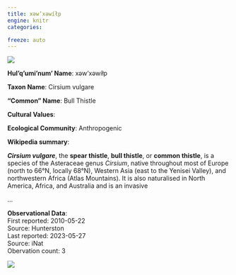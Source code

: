 ```yaml
---
title: xəw’xəwíłp
engine: knitr
categories:

freeze: auto
---
```

![](https://inaturalist-open-data.s3.amazonaws.com/photos/82020683/medium.jpg){fig-alt="xəw’xəwíłp - Bull Thistle"}

**Hul'q'umi'num' Name**: xəw’xəwíłp



**Taxon Name**: Cirsium vulgare

**"Common" Name**: Bull Thistle

**Cultural Values**:  

::: {layout-nrow=1 style="width:60%"}

:::

**Ecological Community**: Anthropogenic

**Wikipedia summary**:  
<p class="mw-empty-elt">
</p>

<i><b>Cirsium vulgare</b></i>, the <b>spear thistle</b>, <b>bull thistle</b>, or <b>common thistle</b>, is a species of the Asteraceae genus <i>Cirsium</i>, native throughout most of Europe (north to 66°N, locally 68°N), Western Asia (east to the Yenisei Valley), and northwestern Africa (Atlas Mountains). It is also naturalised in North America, Africa, and Australia and is an invasive</p>...

**Observational Data**:   
First reported: 2010-05-22  
Source: Hunterston  
Last reported: 2023-05-27  
Source: iNat  
Obervation count: 3

![](community_dist.png)
